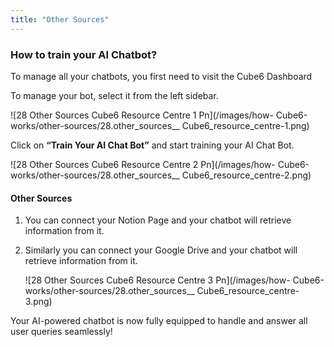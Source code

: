 ```yaml
---
title: "Other Sources"
---
```


### **How to train your AI Chatbot?**

To manage all your chatbots, you first need to visit the  Cube6 Dashboard

To manage your bot, select it from the left sidebar.

![28 Other Sources  Cube6 Resource Centre 1 Pn](/images/how- Cube6-works/other-sources/28.other_sources__ Cube6_resource_centre-1.png)

Click on **“Train Your AI Chat Bot”** and start training your AI Chat Bot.

![28 Other Sources  Cube6 Resource Centre 2 Pn](/images/how- Cube6-works/other-sources/28.other_sources__ Cube6_resource_centre-2.png)

#### **Other Sources**

1. You can connect your Notion Page and your chatbot will retrieve information from it.
2. Similarly you can connect your Google Drive and your chatbot will retrieve information from it.

   ![28 Other Sources  Cube6 Resource Centre 3 Pn](/images/how- Cube6-works/other-sources/28.other_sources__ Cube6_resource_centre-3.png)

Your AI-powered chatbot is now fully equipped to handle and answer all user queries seamlessly\!